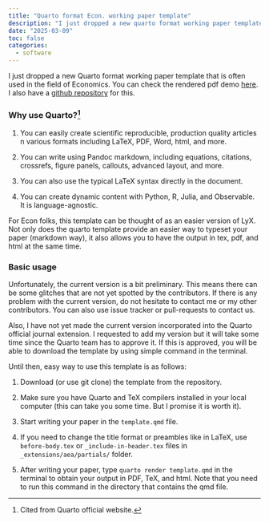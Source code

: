 ```yaml
---
title: "Quarto format Econ. working paper template"
description: "I just dropped a new quarto format working paper template in github"
date: "2025-03-09"
toc: false
categories:
  - software
---
```


I just dropped a new Quarto format working paper template that is often used in the field of Economics. You can check the rendered pdf demo [here](template.pdf). I also have a [github repository](https://github.com/hchulkim/econ-paper-template) for this.

### Why use Quarto?[^1]

1. You can easily create scientific reproducible, production quality articles n various formats including LaTeX, PDF, Word, html, and more.

2. You can write using Pandoc markdown, including equations, citations, crossrefs, figure panels, callouts, advanced layout, and more.

3. You can also use the typical LaTeX syntax directly in the document.

4. You can create dynamic content with Python, R, Julia, and Observable. It is language-agnostic.

[^1]: Cited from Quarto official website.

For Econ folks, this template can be thought of as an easier version of LyX. Not only does the quarto template provide an easier way to typeset your paper (markdown way), it also allows you to have the output in tex, pdf, and html at the same time.

### Basic usage

Unfortunately, the current version is a bit preliminary. This means there can be some glitches that are not yet spotted by the contributors. If there is any problem with the current version, do not hesitate to contact me or my other contributors. You can also use issue tracker or pull-requests to contact us.

Also, I have not yet made the current version incorporated into the Quarto official journal extension. I requested to add my version but it will take some time since the Quarto team has to approve it. If this is approved, you will be able to download the template by using simple command in the terminal.

Until then, easy way to use this template is as follows:

1. Download (or use git clone) the template from the repository.

2. Make sure you have Quarto and TeX compilers installed in your local computer (this can take you some time. But I promise it is worth it). 

3. Start writing your paper in the `template.qmd` file.

4. If you need to change the title format or preambles like in LaTeX, use `before-body.tex` or `_include-in-header.tex` files in `_extensions/aea/partials/` folder.

5. After writing your paper, type `quarto render template.qmd` in the terminal to obtain your output in PDF, TeX, and html. Note that you need to run this command in the directory that contains the qmd file.
